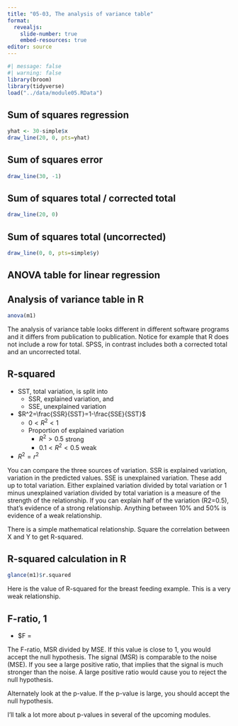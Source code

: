 ```yaml
---
title: "05-03, The analysis of variance table"
format: 
  revealjs:
    slide-number: true
    embed-resources: true
editor: source
---
```


```r
#| message: false
#| warning: false
library(broom)
library(tidyverse)
load("../data/module05.RData")
```


## Sum of squares regression

```r
yhat <- 30-simple$x
draw_line(20, 0, pts=yhat)
```

## Sum of squares error

```r
draw_line(30, -1)

```

## Sum of squares total / corrected total

```r
draw_line(20, 0)
```

## Sum of squares total (uncorrected)

```r
draw_line(0, 0, pts=simple$y)
```

## ANOVA table for linear regression

```{=tex}
\begin{matrix}
            &  SS &  df &                  MS &           F-ratio \\
 Regression & SSR &   1 &   MSR=\frac{SSR}{1} & F=\frac{MSR}{MSE} \\
 Error      & SSE & n-2 & MSE=\frac{SSE}{n-2} &                   \\
 Total      & SST & n-1 &                     &
\end{matrix}
```

## Analysis of variance table in R

```r
anova(m1)
```

:::notes
The analysis of variance table looks different in different software programs and it differs from publication to publication. Notice for example that R does not include a row for total. SPSS, in contrast includes both a corrected total and an uncorrected total.
:::

## R-squared

-   SST, total variation, is split into
    -    SSR, explained variation, and
    -    SSE, unexplained variation
-   $R^2=\frac{SSR}{SST}=1-\frac{SSE}{SST}$
    -    $0 < R^2 < 1$
    -    Proportion of explained variation
         -   $R^2 > 0.5$ strong
         -   $0.1 < R^2 < 0.5$ weak
-   $R^2 = r^2$


:::notes
You can compare the three sources of variation. SSR is explained variation, variation in the predicted values. SSE is unexplained variation. These add up to total variation. Either explained variation divided by total variation or 1 minus unexplained variation divided by total variation is a measure of the strength of the relationship. If you can explain half of the variation (R2=0.5), that's evidence of a strong relationship. Anything between 10% and 50% is evidence of a weak relationship.

There is a simple mathematical relationship. Square the correlation between X and Y to get R-squared.
:::


## R-squared calculation in R

```r
glance(m1)$r.squared
```

:::notes
Here is the value of R-squared for the breast feeding example. This is a very weak relationship.
:::

## F-ratio, 1

-   $F = \frac{MSR}{MSE}

:::notes
The F-ratio, MSR divided by MSE. If this value is close to 1, you would accept the null hypothesis. The signal (MSR) is comparable to the noise (MSE). If you see a large positive ratio, that implies that the signal is much stronger than the noise. A large positive ratio would cause you to reject the null hypothesis.

Alternately look at the p-value. If the p-value is large, you should accept the null hypothesis.

I'll talk a lot more about p-values in several of the upcoming modules.
:::